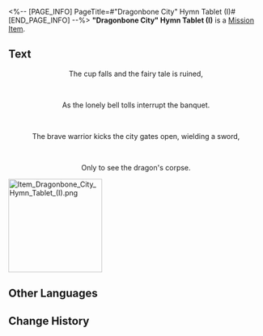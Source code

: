 <%-- [PAGE_INFO]
PageTitle=#"Dragonbone City" Hymn Tablet (I)#
[END_PAGE_INFO] --%>
{{Item Infobox
|id          = 150069
|image       = Item Dragonbone City Hymn Tablet (I).png{{subst:void|<!--$UPLOAD:<<SpriteOutput/ItemFigures/150069.png>-<Item Dragonbone City Hymn Tablet (I).png>-<Item Icons>>-->}}
|type        = Mission Item
|invCategory = Missions
|rarity      = 3
|effect      = 
|description = A tablet inscribed with hymns and other writings, prophesying towards the end. It is said that within these fragments lies a secret so profound that it longs to be uncovered.
}}
{{Description|''"Prophecies never carry their message in plain words." &mdash; Anonymous Priest''}}
'''"Dragonbone City" Hymn Tablet (I)''' is a [[Mission Item]].

==Text==
<div align="center">{{Color|Keyword|"Dragonbone City" Hymn Tablet (I)}}</div>
<div align="center">The cup falls and the fairy tale is ruined,</div><br /><div align="center">As the lonely bell tolls interrupt the banquet.</div><br /><div align="center">The brave warrior kicks the city gates open, wielding a sword,</div><br /><div align="center">Only to see the dragon's corpse.</div>
[[File:Item Dragonbone City Hymn Tablet (I).png|185px]]{{subst:void|<!--$UPLOAD:<<SpriteOutput/UI/Book/Img/PicItem150069.png>-<Item Dragonbone City Hymn Tablet (I).png>-<Item Images>>-->}}

==Other Languages==
{{Other Languages
|en   = "Dragonbone City" Hymn Tablet (I)
|zhs  = 「龙骸古城」的颂言石板（其一）
|zht  = 「龍骸古城」的頌言石板（其一）
|ja   = 「竜骸の古城」の頌歌石板（その1）
|ko   = 「용해 고성」의 송가 석판 (1)
|es   = Losa con himno de la Ciudad Dragósea (I)
|fr   = Tablette prophétique de la Cité draconique (I)
|ru   = Скрижаль оды Города дракона I
|th   = แผ่นหินสดุดีใน "เมืองกระดูกมังกร" I
|vi   = Phiến Đá Ca Tụng "Thành Cổ Xương Rồng"-I
|de   = Hymnentafel aus der Stadt der Drachenruinen (I)
|id   = Prasasti Ode "Kota Kuno Tulang Naga" 1
|pt   = Tabuleta de Hinos da Pólis do Osso de Dragão (I)
}}

==Change History==
{{Change History|3.2}}
